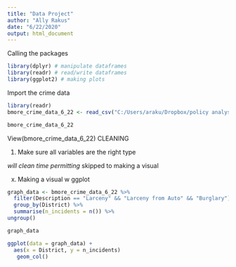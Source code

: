 ```yaml
---
title: "Data Project"
author: "Ally Rakus"
date: "6/22/2020"
output: html_document
---
```


Calling the packages 

```r
library(dplyr) # manipulate dataframes
library(readr) # read/write dataframes
library(ggplot2) # making plots
```

Import the crime data
```r
library(readr)
bmore_crime_data_6_22 <- read_csv("C:/Users/araku/Dropbox/policy analysis/Summer Class/bmore crime data_6_22.csv")

bmore_crime_data_6_22

```
View(bmore_crime_data_6_22)
CLEANING

1. Make sure all variables are the right type 

*will clean time permitting 
*skipped to making a visual 

x. Making a visual w ggplot
```r
graph_data <- bmore_crime_data_6_22 %>%
  filter(Description == "Larceny" && "Larceny from Auto" && "Burglary") %>%
  group_by(District) %>%
  summarise(n_incidents = n()) %>%
ungroup()

graph_data
```

```r
ggplot(data = graph_data) +
  aes(x = District, y = n_incidents)
   geom_col()
```



